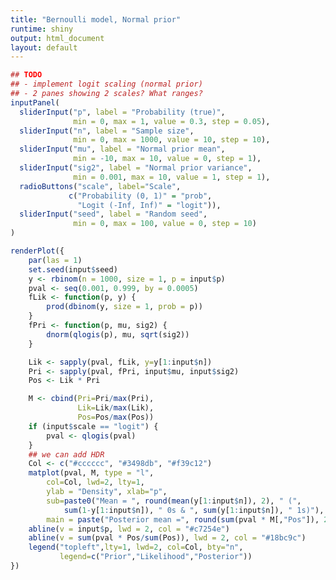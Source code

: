 ```yaml
---
title: "Bernoulli model, Normal prior"
runtime: shiny
output: html_document
layout: default
---
```


```r
## TODO
## - implement logit scaling (normal prior)
## - 2 panes showing 2 scales? What ranges?
inputPanel(
  sliderInput("p", label = "Probability (true)",
              min = 0, max = 1, value = 0.3, step = 0.05),
  sliderInput("n", label = "Sample size",
              min = 0, max = 1000, value = 10, step = 10),
  sliderInput("mu", label = "Normal prior mean",
              min = -10, max = 10, value = 0, step = 1),
  sliderInput("sig2", label = "Normal prior variance",
              min = 0.001, max = 10, value = 1, step = 1),
  radioButtons("scale", label="Scale",
             c("Probability (0, 1)" = "prob",
               "Logit (-Inf, Inf)" = "logit")),
  sliderInput("seed", label = "Random seed",
              min = 0, max = 100, value = 0, step = 10)
)

renderPlot({
    par(las = 1)
    set.seed(input$seed)
    y <- rbinom(n = 1000, size = 1, p = input$p)
    pval <- seq(0.001, 0.999, by = 0.0005)
    fLik <- function(p, y) {
        prod(dbinom(y, size = 1, prob = p))
    }
    fPri <- function(p, mu, sig2) {
        dnorm(qlogis(p), mu, sqrt(sig2))
    }

    Lik <- sapply(pval, fLik, y=y[1:input$n])
    Pri <- sapply(pval, fPri, input$mu, input$sig2)
    Pos <- Lik * Pri

    M <- cbind(Pri=Pri/max(Pri),
               Lik=Lik/max(Lik),
               Pos=Pos/max(Pos))
    if (input$scale == "logit") {
        pval <- qlogis(pval)
    }
    ## we can add HDR
    Col <- c("#cccccc", "#3498db", "#f39c12")
    matplot(pval, M, type = "l", 
        col=Col, lwd=2, lty=1,
        ylab = "Density", xlab="p",
        sub=paste0("Mean = ", round(mean(y[1:input$n]), 2), " (", 
            sum(1-y[1:input$n]), " 0s & ", sum(y[1:input$n]), " 1s)"),
        main = paste("Posterior mean =", round(sum(pval * M[,"Pos"]), 2)))
    abline(v = input$p, lwd = 2, col = "#c7254e")
    abline(v = sum(pval * Pos/sum(Pos)), lwd = 2, col = "#18bc9c")
    legend("topleft",lty=1, lwd=2, col=Col, bty="n",
           legend=c("Prior","Likelihood","Posterior"))
})
```
